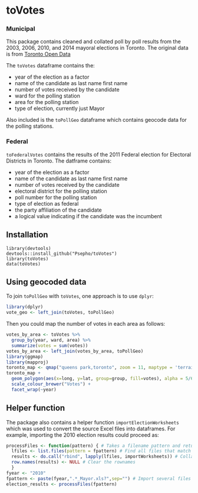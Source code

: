 toVotes
=======

### Municipal

This package contains cleaned and collated poll by poll results from the 2003, 2006, 2010, and 2014 mayoral elections in Toronto. The original data is from [Toronto Open Data](http://www1.toronto.ca/wps/portal/contentonly?vgnextoid=834689fe9c18b210VgnVCM1000003dd60f89RCRD)

The `toVotes` dataframe contains the:

* year of the election as a factor
* name of the candidate as last name first name
* number of votes received by the candidate
* ward for the polling station
* area for the polling station
* type of election, currently just Mayor

Also included is the `toPollGeo` dataframe which contains geocode data for the polling stations.

### Federal

`toFederalVotes` contains the results of the 2011 Federal election for Electoral Districts in Toronto. The datframe contains:

* year of the election as a factor
* name of the candidate as last name first name
* number of votes received by the candidate
* electoral district for the polling station
* poll number for the polling station
* type of election as federal
* the party affiliation of the candidate
* a logical value indicating if the candidate was the incumbent

## Installation

    library(devtools)
    devtools::install_github("Psepho/toVotes")
    library(toVotes)
    data(toVotes)
    
## Using geocoded data

To join `toPollGeo` with `toVotes`, one approach is to use `dplyr`:

```r
library(dplyr)
vote_geo <- left_join(toVotes, toPollGeo)
```

Then you could map the number of votes in each area as follows:

```r
votes_by_area <- toVotes %>%
  group_by(year, ward, area) %>%
  summarize(votes = sum(votes))
votes_by_area <- left_join(votes_by_area, toPollGeo)
library(ggmap)
library(mapproj)
toronto_map <- qmap("queens park,toronto", zoom = 11, maptype = 'terrain')
toronto_map +
  geom_polygon(aes(x=long, y=lat, group=group, fill=votes), alpha = 5/6, data=votes_by_area) + 
  scale_colour_brewer("Votes") + 
  facet_wrap(~year)
```
    
## Helper function

The package also contains a helper function `importElectionWorksheets` which was used to convert the source Excel files into dataframes. For example, importing the 2010 election results could proceed as:

```r
processFiles <- function(pattern) { # Takes a filename pattern and returns a dataframe
  lfiles <- list.files(pattern = fpattern) # Find all files that match the pattern
  results <- do.call("rbind", lapply(lfiles, importWorksheets)) # Collapse all down to a single dataframe
  row.names(results) <- NULL # Clear the rownames
  }
fyear <- "2010"
fpattern <- paste(fyear,".*_Mayor.xls?",sep="") # Import several files at once
election_results <- processFiles(fpattern)
```
